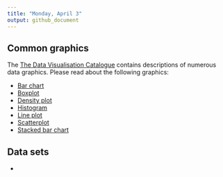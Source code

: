 ```yaml
---
title: "Monday, April 3"
output: github_document
---
```


## Common graphics

The [The Data Visualisation Catalogue](http://www.datavizcatalogue.com/) contains descriptions of numerous data graphics. Please read about the following graphics:

* [Bar chart](http://www.datavizcatalogue.com/methods/bar_chart.html)
* [Boxplot](http://www.datavizcatalogue.com/methods/box_plot.html)
* [Density plot](http://www.datavizcatalogue.com/methods/density_plot.html)
* [Histogram](http://www.datavizcatalogue.com/methods/histogram.html)
* [Line plot](http://www.datavizcatalogue.com/methods/line_graph.html)
* [Scatterplot](http://www.datavizcatalogue.com/methods/scatterplot.html)
* [Stacked bar chart](http://www.datavizcatalogue.com/methods/stacked_bar_graph.html)

## Data sets

* 